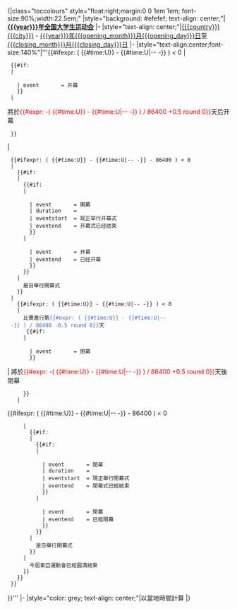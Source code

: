 <noinclude>{{esoteric}}</noinclude><includeonly>{|class="toccolours" style="float:right;margin:0 0 1em 1em; font-size:90%;width:22.5em;"
|style="background: #efefef; text-align: center;"|'''[[{{{year}}}年全国大学生运动会]]'''
|-
|style="text-align: center;"|[[{{{country}}}]][[{{{city}}}]] - [[{{{year}}}年]][[{{{opening_month}}}月{{{opening_day}}}日]]至[[{{{closing_month}}}月{{{closing_day}}}日]]
|-
|style="text-align:center;font-size:140%"|'''{{#ifexpr: ( {{#time:U}} - {{#time:U|{{{year}}}-{{{opening_month}}}-{{{opening_day}}} -{{{utc_offset}}}}} ) < 0
| <!-- Before the Opening Day -->
  {{#if:{{{opening_time|}}}
  | <!-- Opening time is known -->
    {{Countdown
    | timecode    = {{#time:U|{{{year}}}-{{{opening_month}}}-{{{opening_day}}} {{{opening_time}}} -{{{utc_offset}}}}}
    | event       = 开幕
    }}
  | <!-- Opening time is unknown -->
將於<span style="color: red">{{#expr: -( {{#time:U}} - {{#time:U|{{{year}}}-{{{opening_month}}}-{{{opening_day}}} -{{{utc_offset}}}}} ) / 86400 +0.5 round 0}}</span>天后开幕
  }}
| <!-- Not before the Opening Day -->
  {{#ifexpr: ( {{#time:U}} - {{#time:U|{{{year}}}-{{{opening_month}}}-{{{opening_day}}} -{{{utc_offset}}}}} - 86400 ) < 0
  | <!-- On the Opening day -->
    {{#if:{{{opening_time|}}}
    | <!-- Opening time is known -->
      {{#if:{{{opening_duration|}}}
      | <!-- Duration of the Opening Ceremony is known -->
        {{Countdown
        | timecode    = {{#time:U|{{{year}}}-{{{opening_month}}}-{{{opening_day}}} {{{opening_time}}} -{{{utc_offset}}}}}
        | event       = 開幕
        | duration    = {{{opening_duration}}}
        | eventstart  = 现正举行开幕式
        | eventend    = 开幕式已经结束
        }}
      | <!-- Duration of the Opening Ceremony is unknown -->
        {{Countdown
        | timecode    = {{#time:U|{{{year}}}-{{{opening_month}}}-{{{opening_day}}} {{{opening_time}}} -{{{utc_offset}}}}}
        | event       = 开幕
        | eventend    = 已经开幕
        }}
      }}
    | <!-- Opening time is unknown -->
      是日舉行開幕式
    }}
  | <!-- After the Opening day -->
    {{#ifexpr: ( {{#time:U}} - {{#time:U|{{{year}}}-{{{closing_month}}}-{{{closing_day}}} -{{{utc_offset}}}}} ) < 0
    | <!-- Before the closing Day -->
      比賽進行第<span style="color: royalblue">{{#expr: ( {{#time:U}} - {{#time:U|{{{year}}}-{{{opening_month}}}-{{{opening_day}}} -{{{utc_offset}}}}} ) / 86400 -0.5 round 0}}</span>天<br />
      {{#if:{{{closing_time|}}}
      | <!-- closing time is known -->
        {{Countdown
        | timecode    = {{#time:U|{{{year}}}-{{{closing_month}}}-{{{closing_day}}} {{{closing_time}}} -{{{utc_offset}}}}}
        | event       = 閉幕
        }}
|<!-- closing time is unknown -->將於<span style="color: red">{{#expr: -( {{#time:U}} - {{#time:U|{{{year}}}-{{{closing_month}}}-{{{closing_day}}} -{{{utc_offset}}}}} ) / 86400 +0.5 round 0}}</span>天後閉幕
      }}
    | <!-- Not before the closing Day -->
{{#ifexpr: ( {{#time:U}} - {{#time:U|{{{year}}}-{{{closing_month}}}-{{{closing_day}}} -{{{utc_offset}}}}} - 86400 ) < 0
      | <!-- On the closing day -->
        {{#if:{{{closing_time|}}}
        | <!-- closing time is known -->
          {{#if:{{{closing_duration|}}}
          | <!-- Duration of the closing Ceremony is known -->
            {{Countdown
            | timecode    = {{#time:U|{{{year}}}-{{{closing_month}}}-{{{closing_day}}} {{{closing_time}}} -{{{utc_offset}}}}}
            | event       = 閉幕
            | duration    = {{{closing_duration}}}
            | eventstart  = 現正舉行閉幕式
            | eventend    = 閉幕式已經結束
            }}
          | <!-- Duration of the closing Ceremony is unknown -->
            {{Countdown
            | timecode    = {{#time:U|{{{year}}}-{{{closing_month}}}-{{{closing_day}}} {{{closing_time}}} -{{{utc_offset}}}}}
            | event       = 閉幕
            | eventend    = 已經閉幕
            }}
          }}
        | <!-- closing time is unknown -->
          是日舉行閉幕式
        }}
      | <!-- After the closing day -->
        今屆東亞運動會已經圓滿結束
      }}
    }}
  }}
}}'''
|-
|style="color: grey; text-align: center;"|以當地時間計算
|}</includeonly><noinclude>
{{Template doc}}
</noinclude>